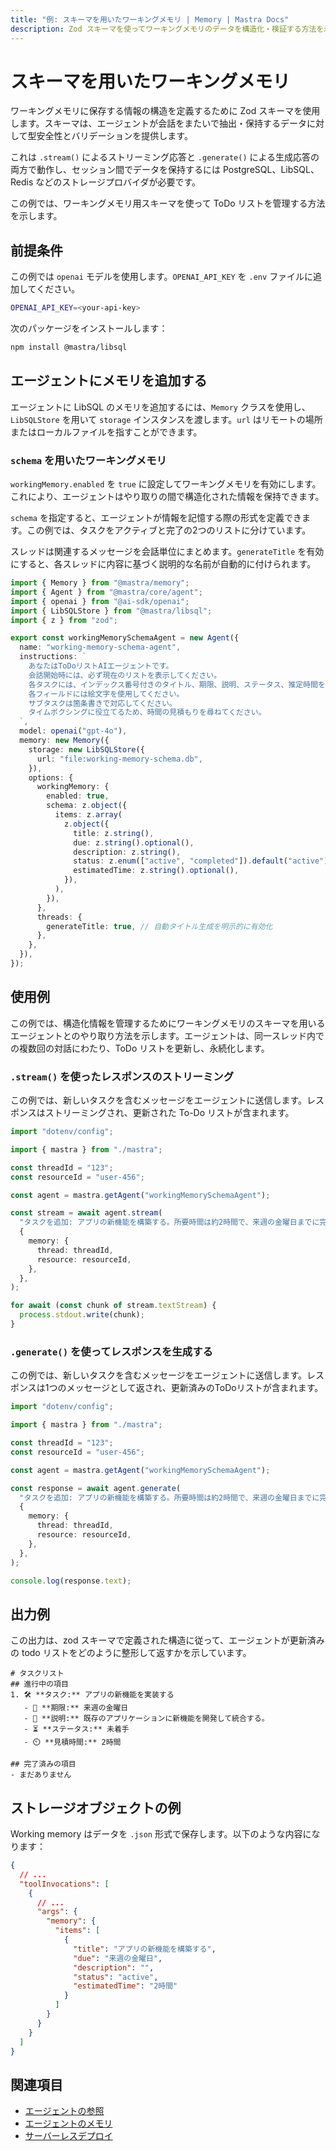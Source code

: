 ```yaml
---
title: "例: スキーマを用いたワーキングメモリ | Memory | Mastra Docs"
description: Zod スキーマを使ってワーキングメモリのデータを構造化・検証する方法を示す例。
---
```


# スキーマを用いたワーキングメモリ

ワーキングメモリに保存する情報の構造を定義するために Zod スキーマを使用します。スキーマは、エージェントが会話をまたいで抽出・保持するデータに対して型安全性とバリデーションを提供します。

これは `.stream()` によるストリーミング応答と `.generate()` による生成応答の両方で動作し、セッション間でデータを保持するには PostgreSQL、LibSQL、Redis などのストレージプロバイダが必要です。

この例では、ワーキングメモリ用スキーマを使って ToDo リストを管理する方法を示します。

## 前提条件

この例では `openai` モデルを使用します。`OPENAI_API_KEY` を `.env` ファイルに追加してください。

```bash title=".env" copy
OPENAI_API_KEY=<your-api-key>
```

次のパッケージをインストールします：

```bash copy
npm install @mastra/libsql
```


## エージェントにメモリを追加する

エージェントに LibSQL のメモリを追加するには、`Memory` クラスを使用し、`LibSQLStore` を用いて `storage` インスタンスを渡します。`url` はリモートの場所またはローカルファイルを指すことができます。

### `schema` を用いたワーキングメモリ

`workingMemory.enabled` を `true` に設定してワーキングメモリを有効にします。これにより、エージェントはやり取りの間で構造化された情報を保持できます。

`schema` を指定すると、エージェントが情報を記憶する際の形式を定義できます。この例では、タスクをアクティブと完了の2つのリストに分けています。

スレッドは関連するメッセージを会話単位にまとめます。`generateTitle` を有効にすると、各スレッドに内容に基づく説明的な名前が自動的に付けられます。

```typescript title="src/mastra/agents/example-working-memory-schema-agent.ts" showLineNumbers copy
import { Memory } from "@mastra/memory";
import { Agent } from "@mastra/core/agent";
import { openai } from "@ai-sdk/openai";
import { LibSQLStore } from "@mastra/libsql";
import { z } from "zod";

export const workingMemorySchemaAgent = new Agent({
  name: "working-memory-schema-agent",
  instructions: `
    あなたはToDoリストAIエージェントです。
    会話開始時には、必ず現在のリストを表示してください。
    各タスクには、インデックス番号付きのタイトル、期限、説明、ステータス、推定時間を含めてください。
    各フィールドには絵文字を使用してください。
    サブタスクは箇条書きで対応してください。
    タイムボクシングに役立てるため、時間の見積もりを尋ねてください。
  `,
  model: openai("gpt-4o"),
  memory: new Memory({
    storage: new LibSQLStore({
      url: "file:working-memory-schema.db",
    }),
    options: {
      workingMemory: {
        enabled: true,
        schema: z.object({
          items: z.array(
            z.object({
              title: z.string(),
              due: z.string().optional(),
              description: z.string(),
              status: z.enum(["active", "completed"]).default("active"),
              estimatedTime: z.string().optional(),
            }),
          ),
        }),
      },
      threads: {
        generateTitle: true, // 自動タイトル生成を明示的に有効化
      },
    },
  }),
});
```


## 使用例

この例では、構造化情報を管理するためにワーキングメモリのスキーマを用いるエージェントとのやり取り方法を示します。エージェントは、同一スレッド内での複数回の対話にわたり、ToDo リストを更新し、永続化します。

### `.stream()` を使ったレスポンスのストリーミング

この例では、新しいタスクを含むメッセージをエージェントに送信します。レスポンスはストリーミングされ、更新された To-Do リストが含まれます。

```typescript title="src/test-working-memory-schema-agent.ts" showLineNumbers copy
import "dotenv/config";

import { mastra } from "./mastra";

const threadId = "123";
const resourceId = "user-456";

const agent = mastra.getAgent("workingMemorySchemaAgent");

const stream = await agent.stream(
  "タスクを追加: アプリの新機能を構築する。所要時間は約2時間で、来週の金曜日までに完了する必要がある。",
  {
    memory: {
      thread: threadId,
      resource: resourceId,
    },
  },
);

for await (const chunk of stream.textStream) {
  process.stdout.write(chunk);
}
```


### `.generate()` を使ってレスポンスを生成する

この例では、新しいタスクを含むメッセージをエージェントに送信します。レスポンスは1つのメッセージとして返され、更新済みのToDoリストが含まれます。

```typescript title="src/test-working-memory-schema-agent.ts" showLineNumbers copy
import "dotenv/config";

import { mastra } from "./mastra";

const threadId = "123";
const resourceId = "user-456";

const agent = mastra.getAgent("workingMemorySchemaAgent");

const response = await agent.generate(
  "タスクを追加: アプリの新機能を構築する。所要時間は約2時間で、来週の金曜日までに完了する必要がある。",
  {
    memory: {
      thread: threadId,
      resource: resourceId,
    },
  },
);

console.log(response.text);
```


## 出力例

この出力は、zod スキーマで定義された構造に従って、エージェントが更新済みの todo リストをどのように整形して返すかを示しています。

```text
# タスクリスト
## 進行中の項目
1. 🛠️ **タスク:** アプリの新機能を実装する
   - 📅 **期限:** 来週の金曜日
   - 📝 **説明:** 既存のアプリケーションに新機能を開発して統合する。
   - ⏳ **ステータス:** 未着手
   - ⏲️ **見積時間:** 2時間

## 完了済みの項目
- まだありません
```


## ストレージオブジェクトの例

Working memory はデータを `.json` 形式で保存します。以下のような内容になります：

```json
{
  // ...
  "toolInvocations": [
    {
      // ...
      "args": {
        "memory": {
          "items": [
            {
              "title": "アプリの新機能を構築する",
              "due": "来週の金曜日",
              "description": "",
              "status": "active",
              "estimatedTime": "2時間"
            }
          ]
        }
      }
    }
  ]
}
```


## 関連項目

- [エージェントの参照](/docs/agents/overview#referencing-an-agent)
- [エージェントのメモリ](/docs/agents/agent-memory)
- [サーバーレスデプロイ](/reference/storage/libsql)